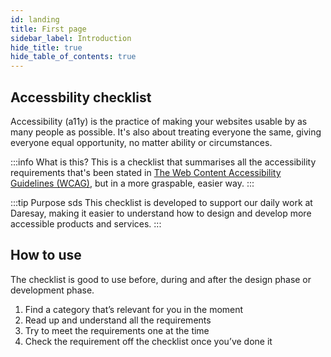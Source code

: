```yaml
---
id: landing
title: First page
sidebar_label: Introduction
hide_title: true
hide_table_of_contents: true
---
```



<Card icon="👋">

## Accessbility checklist

Accessibility (a11y) is the practice of making your websites usable by as many people as possible. It's also about treating everyone the same, giving everyone equal opportunity, no matter ability or circumstances.

:::info What is this?
This is a checklist that summarises all the accessibility requirements that's been stated in <a href="https://www.w3.org/TR/WCAG21/">The Web Content Accessibility Guidelines (WCAG)</a>, but in a more graspable, easier way. 
:::

:::tip Purpose sds
This checklist is developed to support our daily work at Daresay, making it easier to understand how to design and develop more accessible products and services.
:::

</Card>


## How to use

The checklist is good to use before, during and after the design phase or development phase. 

1. Find a category that’s relevant for you in the moment 
2. Read up and understand all the requirements
3. Try to meet the requirements one at the time
4. Check the requirement off the checklist once you’ve done it